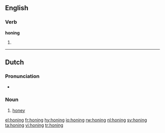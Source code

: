 ==English==

===Verb===
'''honing'''

# {{present participle of|[[hone]]}}

----

==Dutch==

===Pronunciation===
*{{audio|Nl-honing.ogg|audio}}

===Noun===
{{infl|nl|noun|g=m}}

# [[honey]]

[[el:honing]]
[[fr:honing]]
[[hy:honing]]
[[io:honing]]
[[rw:honing]]
[[nl:honing]]
[[sv:honing]]
[[ta:honing]]
[[vi:honing]]
[[tr:honing]]